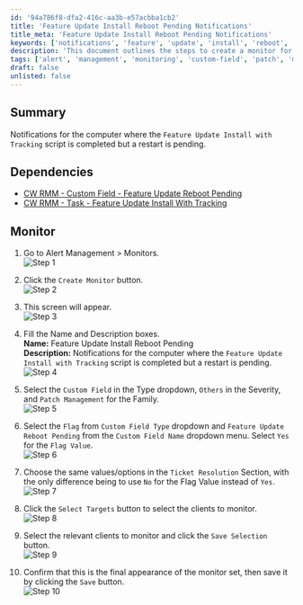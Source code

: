 ```yaml
---
id: '94a786f8-dfa2-416c-aa3b-e57acbba1cb2'
title: 'Feature Update Install Reboot Pending Notifications'
title_meta: 'Feature Update Install Reboot Pending Notifications'
keywords: ['notifications', 'feature', 'update', 'install', 'reboot', 'pending', 'monitor']
description: 'This document outlines the steps to create a monitor for notifications regarding computers where the Feature Update Install with Tracking script has completed, but a restart is still pending. It includes dependencies and detailed instructions for setting up the monitor in Alert Management.'
tags: ['alert', 'management', 'monitoring', 'custom-field', 'patch', 'management']
draft: false
unlisted: false
---
```

## Summary

Notifications for the computer where the `Feature Update Install with Tracking` script is completed but a restart is pending.

## Dependencies

- [CW RMM - Custom Field - Feature Update Reboot Pending](https://proval.itglue.com/DOC-5078775-14592255)
- [CW RMM - Task - Feature Update Install With Tracking](https://proval.itglue.com/DOC-5078775-12947845)

## Monitor

1. Go to Alert Management > Monitors.  
   ![Step 1](../../../static/img/Feature-Update-Install-Reboot-Pending/image_1.png)

2. Click the `Create Monitor` button.  
   ![Step 2](../../../static/img/Feature-Update-Install-Reboot-Pending/image_2.png)

3. This screen will appear.  
   ![Step 3](../../../static/img/Feature-Update-Install-Reboot-Pending/image_3.png)

4. Fill the Name and Description boxes.  
   **Name:** Feature Update Install Reboot Pending  
   **Description:** Notifications for the computer where the `Feature Update Install with Tracking` script is completed but a restart is pending.  
   ![Step 4](../../../static/img/Feature-Update-Install-Reboot-Pending/image_4.png)

5. Select the `Custom Field` in the Type dropdown, `Others` in the Severity, and `Patch Management` for the Family.  
   ![Step 5](../../../static/img/Feature-Update-Install-Reboot-Pending/image_5.png)

6. Select the `Flag` from `Custom Field Type` dropdown and `Feature Update Reboot Pending` from the `Custom Field Name` dropdown menu. Select `Yes` for the `Flag Value`.  
   ![Step 6](../../../static/img/Feature-Update-Install-Reboot-Pending/image_6.png)

7. Choose the same values/options in the `Ticket Resolution` Section, with the only difference being to use `No` for the Flag Value instead of `Yes`.  
   ![Step 7](../../../static/img/Feature-Update-Install-Reboot-Pending/image_7.png)

8. Click the `Select Targets` button to select the clients to monitor.  
   ![Step 8](../../../static/img/Feature-Update-Install-Reboot-Pending/image_8.png)

9. Select the relevant clients to monitor and click the `Save Selection` button.  
   ![Step 9](../../../static/img/Feature-Update-Install-Reboot-Pending/image_9.png)

10. Confirm that this is the final appearance of the monitor set, then save it by clicking the `Save` button.  
    ![Step 10](../../../static/img/Feature-Update-Install-Reboot-Pending/image_10.png)











